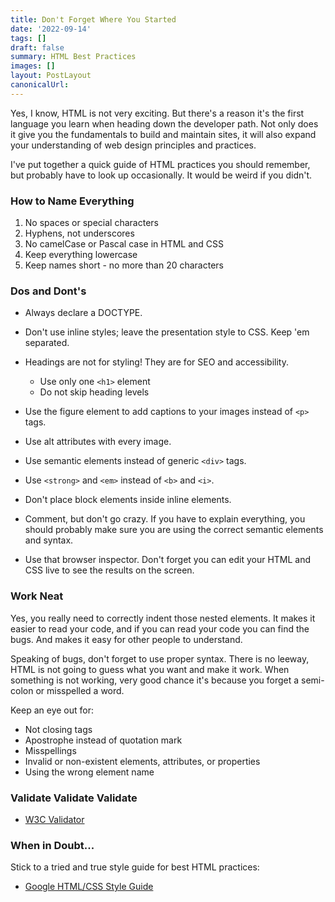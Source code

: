 ```yaml
---
title: Don't Forget Where You Started
date: '2022-09-14'
tags: []
draft: false
summary: HTML Best Practices
images: []
layout: PostLayout
canonicalUrl:
---
```


Yes, I know, HTML is not very exciting. But there's a reason it's the first language you learn when heading down the developer path. Not only does it give you the fundamentals to build and maintain sites, it will also expand your understanding of web design principles and practices.

I've put together a quick guide of HTML practices you should remember, but probably have to look up occasionally. It would be weird if you didn't.

### How to Name Everything

1. No spaces or special characters
2. Hyphens, not underscores
3. No camelCase or Pascal case in HTML and CSS
4. Keep everything lowercase
5. Keep names short - no more than 20 characters

### Dos and Dont's

- Always declare a DOCTYPE.

- Don't use inline styles; leave the presentation style to CSS. Keep 'em separated.

- Headings are not for styling! They are for SEO and accessibility.

  - Use only one `<h1>` element
  - Do not skip heading levels

- Use the figure element to add captions to your images instead of `<p>` tags.

- Use alt attributes with every image.

- Use semantic elements instead of generic `<div>` tags.

- Use `<strong>` and `<em>` instead of `<b>` and `<i>`.

- Don't place block elements inside inline elements.

- Comment, but don't go crazy. If you have to explain everything, you should probably make sure you are using the correct semantic elements and syntax.

- Use that browser inspector. Don't forget you can edit your HTML and CSS live to see the results on the screen.

### Work Neat

Yes, you really need to correctly indent those nested elements. It makes it easier to read your code, and if you can read your code you can find the bugs. And makes it easy for other people to understand.

Speaking of bugs, don't forget to use proper syntax. There is no leeway, HTML is not going to guess what you want and make it work. When something is not working, very good chance it's because you forget a semi-colon or misspelled a word.

Keep an eye out for:

- Not closing tags
- Apostrophe instead of quotation mark
- Misspellings
- Invalid or non-existent elements, attributes, or properties
- Using the wrong element name

### Validate Validate Validate

- [W3C Validator](https://validator.w3.org/)

### When in Doubt...

Stick to a tried and true style guide for best HTML practices:

- [Google HTML/CSS Style Guide](https://google.github.io/styleguide/htmlcssguide.html)
